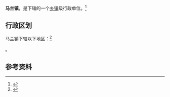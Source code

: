 {{中国乡级行政区|14/01/81/102/000}}

'''马兰镇'''，是{{PRC admin/fullname|14/01/81/102/000|3}}下辖的一个[[乡镇|乡镇]]级行政单位。<ref>{{PRC admin/ref sgc|{{PRC admin/parent|14/01/81/102/000}}}}</ref>

== 行政区划 ==

马兰镇下辖以下地区：<ref>{{PRC admin/ref sgc|14/01/81/102/000}}</ref>

{{PRC admin/children|14/01/81/102/000}}。

== 参考资料 ==

{{reflist}}

{{行政区划小作品}}
{{PRC admin/navcat|14/01/81/102/000}}